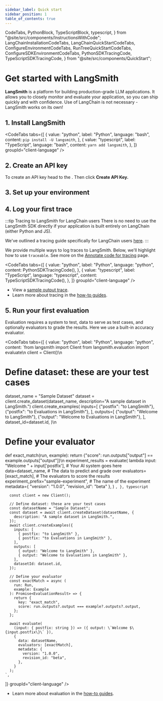 ```yaml
---
sidebar_label: Quick start
sidebar_position: 1
table_of_contents: true
---
```


  CodeTabs,
  PythonBlock,
  TypeScriptBlock,
  typescript,
} from "@site/src/components/InstructionsWithCode";
  LangChainInstallationCodeTabs,
  LangChainQuickStartCodeTabs,
  ConfigureEnvironmentCodeTabs,
  RunTreeQuickStartCodeTabs,
  ConfigureSDKEnvironmentCodeTabs,
  PythonSDKTracingCode,
  TypeScriptSDKTracingCode,
} from "@site/src/components/QuickStart";

# Get started with LangSmith

**LangSmith** is a platform for building production-grade LLM applications. It allows you to closely monitor and evaluate your application, so you can ship quickly and with confidence. Use of LangChain is not necessary - LangSmith works on its own!

## 1. Install LangSmith

<CodeTabs
  tabs={[
    {
      value: "python",
      label: "Python",
      language: "bash",
      content: `pip install -U langsmith`,
    },
    {
      value: "typescript",
      label: "TypeScript",
      language: "bash",
      content: `yarn add langsmith`,
    },
  ]}
  groupId="client-language"
/>

## 2. Create an API key

To create an API key head to the <RegionalUrl text='Settings page' suffix='/settings' />. Then click **Create API Key.**

## 3. Set up your environment

<ConfigureSDKEnvironmentCodeTabs />

## 4. Log your first trace

:::tip Tracing to LangSmith for LangChain users
There is no need to use the LangSmith SDK directly if your application is built entirely on LangChain (either Python and JS).

We've outlined a tracing guide specifically for LangChain users [here](./how_to_guides/tracing/trace_with_langchain).
:::

We provide multiple ways to log traces to LangSmith. Below, we'll highlight
how to use `traceable`. See more on the [Annotate code for tracing](./how_to_guides/tracing/annotate_code) page.

<CodeTabs
  tabs={[
    {
      value: "python",
      label: "Python",
      language: "python",
      content: PythonSDKTracingCode(),
    },
    {
      value: "typescript",
      label: "TypeScript",
      language: "typescript",
      content: TypeScriptSDKTracingCode(),
    },
  ]}
  groupId="client-language"
/>

- View a [sample output trace](https://smith.langchain.com/public/b37ca9b1-60cd-4a2a-817e-3c4e4443fdc0/r).
- Learn more about tracing in the [how-to guides](./how_to_guides/index.md).

## 5. Run your first evaluation

Evaluation requires a system to test, data to serve as test cases, and optionally evaluators to grade the results. Here we use a built-in accuracy evaluator.

<CodeTabs
  tabs={[
    {
      value: "python",
      label: "Python",
      language: "python",
      content: `from langsmith import Client
from langsmith.evaluation import evaluate\n
client = Client()\n
# Define dataset: these are your test cases
dataset_name = "Sample Dataset"
dataset = client.create_dataset(dataset_name, description="A sample dataset in LangSmith.")
client.create_examples(
    inputs=[
        {"postfix": "to LangSmith"},
        {"postfix": "to Evaluations in LangSmith"},
    ],
    outputs=[
        {"output": "Welcome to LangSmith"},
        {"output": "Welcome to Evaluations in LangSmith"},
    ],
    dataset_id=dataset.id,
)\n
# Define your evaluator
def exact_match(run, example):
    return {"score": run.outputs["output"] == example.outputs["output"]}\n
experiment_results = evaluate(
    lambda input: "Welcome " + input['postfix'], # Your AI system goes here
    data=dataset_name, # The data to predict and grade over
    evaluators=[exact_match], # The evaluators to score the results
    experiment_prefix="sample-experiment", # The name of the experiment
    metadata={
      "version": "1.0.0",
      "revision_id": "beta"
    },
)
`,
    },
    typescript`
      
      const client = new Client();
      
      // Define dataset: these are your test cases
      const datasetName = "Sample Dataset";
      const dataset = await client.createDataset(datasetName, {
        description: "A sample dataset in LangSmith.",
      });
      await client.createExamples({
        inputs: [
          { postfix: "to LangSmith" },
          { postfix: "to Evaluations in LangSmith" },
        ],
        outputs: [
          { output: "Welcome to LangSmith" },
          { output: "Welcome to Evaluations in LangSmith" },
        ],
        datasetId: dataset.id,
      });
      
      // Define your evaluator
      const exactMatch = async (
        run: Run,
        example: Example
      ): Promise<EvaluationResult> => {
        return {
          key: "exact_match",
          score: run.outputs?.output === example?.outputs?.output,
        };
      };
      
      await evaluate(
        (input: { postfix: string }) => ({ output: \`Welcome $\{input.postfix\}\` }),
        {
          data: datasetName,
          evaluators: [exactMatch],
          metadata: {
            version: "1.0.0",
            revision_id: "beta",
          },
        }
      );
    `,
  ]}
  groupId="client-language"
/>

- Learn more about evaluation in the [how-to guides](./how_to_guides/index.md).
